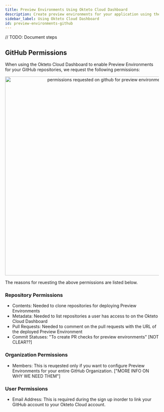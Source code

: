 ```yaml
---
title: Preview Environments Using Okteto Cloud Dashboard
description: Create preview environments for your application using the Okteto Cloud Dashboard
sidebar_label: Using Okteto Cloud Dashboard
id: preview-environments-github
---
```




// TODO: Document steps

## GitHub Permissions

When using the Okteto Cloud Dashboard to enable Preview Environments for your GitHub repositories, we request the following permissions:

<p align="center"><Image src="/docs/cloud/preview-environments/images/preview-env-dashboard-perms.png" alt="permissions requested on github for preview environments" width="650" /></p>

The reasons for reuesting the above permissions are listed below.

### Repository Permissions

- Contents: Needed to clone repositories for deploying Preview Environments
- Metadata: Needed to list repositories a user has access to on the Okteto Cloud Dashboard
- Pull Requests: Needed to comment on the pull requests with the URL of the deployed Preview Environment
- Commit Statuses: "To create PR checks for preview environments" [NOT CLEAR??]

### Organization Permissions

- Members: This is reuqested only if you want to configure Preview Environments for your entire GitHub Organization. ["MORE INFO ON WHY WE NEED THEM"]

### User Permissions

- Email Address: This is required during the sign up inorder to link your GitHub account to your Okteto Cloud account.